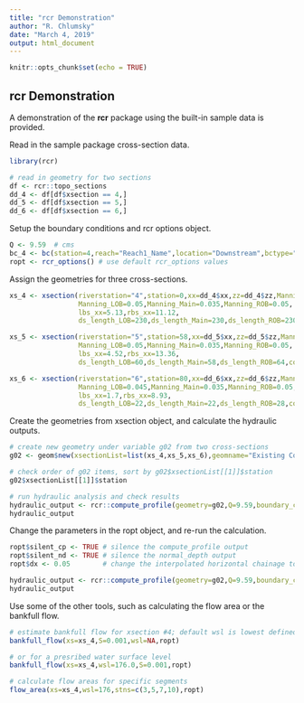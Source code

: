 ---
title: "rcr Demonstration"
author: "R. Chlumsky"
date: "March 4, 2019"
output: html_document
---

```{r setup, include=FALSE}
knitr::opts_chunk$set(echo = TRUE)
```

## rcr Demonstration

A demonstration of the **rcr** package using the built-in sample data is provided.



Read in the sample package cross-section data.

```{r}
library(rcr)

# read in geometry for two sections
df <- rcr::topo_sections
dd_4 <- df[df$xsection == 4,]
dd_5 <- df[df$xsection == 5,]
dd_6 <- df[df$xsection == 6,]
```

Setup the boundary conditions and rcr options object.

```{r}
Q <- 9.59  # cms
bc_4 <- bc(station=4,reach="Reach1_Name",location="Downstream",bctype="Normal Depth",bcvalue=0.012)
ropt <- rcr_options() # use default rcr_options values

```

Assign the geometries for three cross-sections.

```{r}
xs_4 <- xsection(riverstation="4",station=0,xx=dd_4$xx,zz=dd_4$zz,Manning=dd_4$nn,
                 Manning_LOB=0.05,Manning_Main=0.035,Manning_ROB=0.05,
                 lbs_xx=5.13,rbs_xx=11.12,
                 ds_length_LOB=230,ds_length_Main=230,ds_length_ROB=230,contraction_coeff=0.1,expansion_coeff=0.3)

xs_5 <- xsection(riverstation="5",station=58,xx=dd_5$xx,zz=dd_5$zz,Manning=dd_5$nn,
                 Manning_LOB=0.05,Manning_Main=0.035,Manning_ROB=0.05,
                 lbs_xx=4.52,rbs_xx=13.36,
                 ds_length_LOB=60,ds_length_Main=58,ds_length_ROB=64,contraction_coeff=0.1,expansion_coeff=0.3)

xs_6 <- xsection(riverstation="6",station=80,xx=dd_6$xx,zz=dd_6$zz,Manning=dd_6$nn,
                 Manning_LOB=0.045,Manning_Main=0.035,Manning_ROB=0.05,
                 lbs_xx=1.7,rbs_xx=8.93,
                 ds_length_LOB=22,ds_length_Main=22,ds_length_ROB=28,contraction_coeff=0.1,expansion_coeff=0.3)

```

Create the geometries from xsection object, and calculate the hydraulic outputs.

```{r}

# create new geometry under variable g02 from two cross-sections
g02 <- geom$new(xsectionList=list(xs_4,xs_5,xs_6),geomname="Existing Condition 20190121")

# check order of g02 items, sort by g02$xsectionList[[1]]$station
g02$xsectionList[[1]]$station

# run hydraulic analysis and check results
hydraulic_output <- rcr::compute_profile(geometry=g02,Q=9.59,boundary_conditions=bc_4,options=ropt)
hydraulic_output
```
Change the parameters in the ropt object, and re-run the calculation.

```{r}
ropt$silent_cp <- TRUE # silence the compute_profile output
ropt$silent_nd <- TRUE # silence the normal_depth output
ropt$dx <- 0.05        # change the interpolated horizontal chainage to 5cm, more coarse resolution

hydraulic_output <- rcr::compute_profile(geometry=g02,Q=9.59,boundary_conditions=bc_4,options=ropt)
hydraulic_output
```

Use some of the other tools, such as calculating the flow area or the bankfull flow.
```{r}
# estimate bankfull flow for xsection #4; default wsl is lowest defined bank height
bankfull_flow(xs=xs_4,S=0.001,wsl=NA,ropt)

# or for a presribed water surface level
bankfull_flow(xs=xs_4,wsl=176.0,S=0.001,ropt)

# calculate flow areas for specific segments
flow_area(xs=xs_4,wsl=176,stns=c(3,5,7,10),ropt)
```

